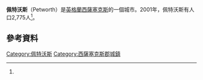 {{Infobox UK place 
 | official_name=Petworth
 | country=英格蘭
 | civil_parish=Petworth
 | region=東南英格蘭
 | static_image_name=  Lombard Street Petworth.JPG
 | static_image_caption= 
 | area_footnotes=<ref name="WSCC2001">{{cite web|url=http://www.westsussex.gov.uk/communityandliving/census2001/pop_parish_summary.pdf|title=2001 Census: West Sussex – Population by Parish|publisher=West Sussex County Council|accessdate=5 May 2009|deadurl=yes|archiveurl=https://web.archive.org/web/20110608075926/http://www.westsussex.gov.uk/communityandliving/census2001/pop_parish_summary.pdf|archivedate=2011年6月8日}}</ref>
 | area_total_km2 =26.90
| population = 3,027
| population_ref = （2011年）<ref>{{cite web|url=http://www.neighbourhood.statistics.gov.uk/dissemination/LeadKeyFigures.do?a=7&b=11127543&c=Petworth&d=16&e=62&g=6473770&i=1001x1003x1032x1004&m=0&r=1&s=1444988268448&enc=1|title=Town population 2011|accessdate=16 October 2015|archive-url=https://web.archive.org/web/20160413105115/http://www.neighbourhood.statistics.gov.uk/dissemination/LeadKeyFigures.do?a=7&b=11127543&c=Petworth&d=16&e=62&g=6473770&i=1001x1003x1032x1004&m=0&r=1&s=1444988268448&enc=1|archive-date=2016-04-13|dead-url=yes}}</ref>
  | population_density= {{convert|103|/km2|/sqmi|abbr=on}}
 | os_grid_reference=SU9721
 | latitude=50.986
 | longitude=-0.609
 | post_town=PETWORTH
 | postcode_area=GU
 | postcode_district=GU28 0
 | dial_code=01798
 | london_distance={{convert|41|mi}} [[Boxing_the_compass|NNE]]
 | shire_district=[[Chichester_(district)|Chichester]]
 | shire_county=[[西薩塞克斯郡|西薩塞克斯郡]]
 | website= 
 }}
'''佩特沃斯'''（Petworth）是[[英格蘭|英格蘭]][[西薩塞克斯|西薩塞克斯]]的一個城市。2001年，佩特沃斯有人口2,775人<ref name="WSCC2001" />。

== 參考資料 ==
{{reflist}}

{{DEFAULTSORT:Petworth}}
[[Category:佩特沃斯|Category:佩特沃斯]]
[[Category:西薩塞克斯郡城鎮|Category:西薩塞克斯郡城鎮]]